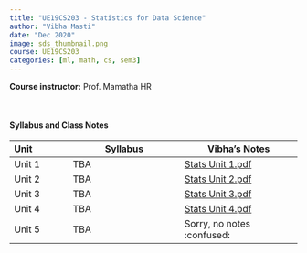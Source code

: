 ```yaml
---
title: "UE19CS203 - Statistics for Data Science"
author: "Vibha Masti"
date: "Dec 2020"
image: sds_thumbnail.png
course: UE19CS203
categories: [ml, math, cs, sem3]
---
```


**Course instructor:** Prof. Mamatha HR

<br>


#### Syllabus and Class Notes

| Unit              | Syllabus                         |       Vibha's Notes                |
| :---------------- | -------------------------------- | ---------------------------------- |
| Unit 1            |  TBA  | [Stats Unit 1.pdf](SDS%20Unit%201.pdf) |
| Unit 2            | TBA | [Stats Unit 2.pdf](SDS%20Unit%202.pdf) |
| Unit 3            | TBA  | [Stats Unit 3.pdf](SDS%20Unit%203.pdf) |
| Unit 4            | TBA | [Stats Unit 4.pdf](SDS%20Unit%204.pdf) |
| Unit 5            | TBA | Sorry, no notes :confused: |


<br>


<!-- #### Textbooks: 

-  **T1**: "Learning PHP, MySQL & JavaScript", Robin Nixon. May 2018, 5th edition, O'Reilly Media, Inc.
-  **T2**: "Pro MERN Stack: Full Stack Web App Development with Mongo, Express, React, and Node", by Vasan Subramanian. March 2017, Apress

<br>

#### Reference Books:

- **R1**: "Beginning Node.js, Express & MongoDB Development", Greg Lim, July 2019
- **R2**: "Learning React, Functional Web Development with React and Redux", Alex Banks and Eve Porcello, May 2017, O'Reilly Media, Inc.

<br> -->
